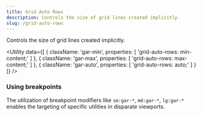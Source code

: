 ```yaml
---
title: Grid Auto Rows
description: Controls the size of grid lines created implicitly.
slug: /grid-auto-rows
---
```



Controls the size of grid lines created implicitly.

<Utility
  data={[
    {
        className: 'gar-min',
        properties: [
            'grid-auto-rows: min-content;'
        ]
    },
    {
        className: 'gar-max',
        properties: [
            'grid-auto-rows: max-content;'
        ]
    },
    {
        className: 'gar-auto',
        properties: [
            'grid-auto-rows: auto;'
        ]
    }
  ]}
/>

### Using breakpoints

The utilization of breakpoint modifiers like `sm:gar-*`, `md:gar-*`, `lg:gar-*` enables the targeting of specific utilities in disparate viewports.